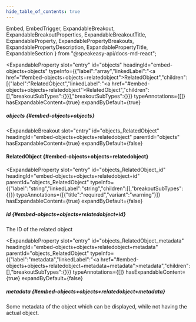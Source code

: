 ```yaml
---
hide_table_of_contents: true
---
```

  Embed,
  EmbedTrigger,
  ExpandableBreakout,
  ExpandableBreakoutProperties,
  ExpandableBreakoutTitle,
  ExpandableProperty,
  ExpandablePropertyBreakouts,
  ExpandablePropertyDescription,
  ExpandablePropertyTitle,
  ExpandableSection
} from "@speakeasy-api/docs-md-react";

<ExpandableSection>

<ExpandableProperty
  slot="entry"
  id="objects"
  headingId="embed-objects+objects"
  typeInfo={{"label":"array","linkedLabel":"<a href=\"#embed-objects+objects+relatedobject\">RelatedObject</a>","children":[{"label":"RelatedObject","linkedLabel":"<a href=\"#embed-objects+objects+relatedobject\">RelatedObject</a>","children":[],"breakoutSubTypes":{}}],"breakoutSubTypes":{}}}
  typeAnnotations={[]}
  hasExpandableContent={true}
  expandByDefault={true}
>

<ExpandablePropertyTitle slot="title">

##### objects \{#embed-objects+objects\}

</ExpandablePropertyTitle>

<ExpandablePropertyBreakouts slot="breakouts">

<ExpandableBreakout
  slot="entry"
  id="objects_RelatedObject"
  headingId="embed-objects+objects+relatedobject"
  parentId="objects"
  hasExpandableContent={true}
  expandByDefault={false}
>

<ExpandableBreakoutTitle slot="title">

#### RelatedObject \{#embed-objects+objects+relatedobject\}

</ExpandableBreakoutTitle>

<ExpandableBreakoutProperties slot="properties">

<ExpandableProperty
  slot="entry"
  id="objects_RelatedObject_id"
  headingId="embed-objects+objects+relatedobject+id"
  parentId="objects_RelatedObject"
  typeInfo={{"label":"string","linkedLabel":"string","children":[],"breakoutSubTypes":{}}}
  typeAnnotations={[{"title":"required","variant":"warning"}]}
  hasExpandableContent={true}
  expandByDefault={false}
>

<ExpandablePropertyTitle slot="title">

##### id \{#embed-objects+objects+relatedobject+id\}

</ExpandablePropertyTitle>

<ExpandablePropertyDescription slot="description">

The ID of the related object

</ExpandablePropertyDescription>

</ExpandableProperty>

<ExpandableProperty
  slot="entry"
  id="objects_RelatedObject_metadata"
  headingId="embed-objects+objects+relatedobject+metadata"
  parentId="objects_RelatedObject"
  typeInfo={{"label":"metadata","linkedLabel":"<a href=\"#embed-objects+objects+relatedobject+metadata+metadata\">metadata</a>","children":[],"breakoutSubTypes":{}}}
  typeAnnotations={[]}
  hasExpandableContent={true}
  expandByDefault={false}
>

<ExpandablePropertyTitle slot="title">

##### metadata \{#embed-objects+objects+relatedobject+metadata\}

</ExpandablePropertyTitle>

<ExpandablePropertyDescription slot="description">

Some metadata of the object which can be displayed, while not having the actual object.

</ExpandablePropertyDescription>

<ExpandablePropertyBreakouts slot="breakouts">

<Embed slot="embed">

<EmbedTrigger slot="trigger" embedTitle="metadata" triggerText="View metadata details">

<Embedmetadata />

</EmbedTrigger>

</Embed>

</ExpandablePropertyBreakouts>

</ExpandableProperty>

</ExpandableBreakoutProperties>

</ExpandableBreakout>

</ExpandablePropertyBreakouts>

</ExpandableProperty>

</ExpandableSection>